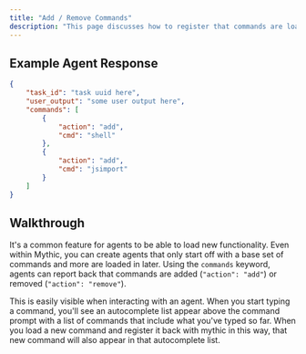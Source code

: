 ```yaml
---
title: "Add / Remove Commands"
description: "This page discusses how to register that commands are loaded/unloaded in a callback"
---
```


## Example Agent Response

```json
{
    "task_id": "task uuid here",
    "user_output": "some user output here",
    "commands": [
        {
            "action": "add",
            "cmd": "shell"
        },
        {
            "action": "add",
            "cmd": "jsimport"
        }
    ]
}
```

## Walkthrough

It's a common feature for agents to be able to load new functionality. Even within Mythic, you can create agents that only start off with a base set of commands and more are loaded in later. Using the `commands` keyword, agents can report back that commands are added (`"action": "add"`) or removed (`"action": "remove"`).

This is easily visible when interacting with an agent. When you start typing a command, you'll see an autocomplete list appear above the command prompt with a list of commands that include what you've typed so far. When you load a new command and register it back with mythic in this way, that new command will also appear in that autocomplete list.

